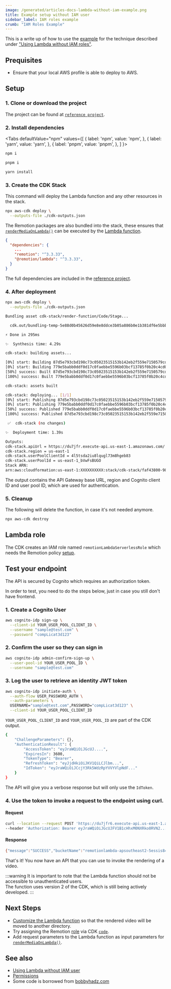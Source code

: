 ```yaml
---
image: /generated/articles-docs-lambda-without-iam-example.png
title: Example setup without IAM user
sidebar_label: IAM roles example
crumb: "IAM Roles Example"
---
```



This is a write up of how to use the [example](https://github.com/alexfernandez803/example-lambda) for the technique described under ["Using Lambda without IAM roles"](/docs/lambda/without-iam).

## Prequisites

- Ensure that your local AWS profile is able to deploy to AWS.

## Setup

### 1. Clone or download the project

The project can be found at [`reference project`](https://github.com/alexfernandez803/example-lambda).

### 2. Install dependencies

<Tabs
defaultValue="npm"
values={[
{ label: 'npm', value: 'npm', },
{ label: 'yarn', value: 'yarn', },
{ label: 'pnpm', value: 'pnpm', },
]
}>
<TabItem value="npm">

```bash
npm i
```

  </TabItem>

  <TabItem value="pnpm">

```bash
pnpm i
```

  </TabItem>
  <TabItem value="yarn">

```bash
yarn install
```

  </TabItem>

</Tabs>

### 3. Create the CDK Stack

This command will deploy the Lambda function and any other resources in the stack.

```bash
npx aws-cdk deploy \
  --outputs-file ./cdk-outputs.json
```

The Remotion packages are also bundled into the stack, these ensures that [`renderMediaOnLambda()`](/docs/lambda/rendermediaonlambda) can be executed by the [Lambda function](https://github.com/alexfernandez803/example-lambda/blob/main/src/render-function/index.ts).

```json title="package.json"
{
  "dependencies": {
    ...
    "remotion": "^3.3.33",
    "@remotion/lambda": "^3.3.33",
  }
}

```

The full dependencies are included in the [reference project](https://github.com/alexfernandez803/example-lambda/blob/main/package.json).

### 4. After deployment

```bash
npx aws-cdk deploy \
  --outputs-file ./cdk-outputs.json
```

```bash title="Deployment progress"
Bundling asset cdk-stack/render-function/Code/Stage...

  cdk.out/bundling-temp-5e88d0b45626d59e8e8ddce3b05a886b0e1b381df6e5bbbea1dc2727080641a8/index.js  6.3mb ⚠️

⚡ Done in 295ms

✨  Synthesis time: 4.29s

cdk-stack: building assets...

[0%] start: Building 87d5e793cbd198c73c05023515153b142eb2f559e7150579cd2db53362c19b6e:XXXXXXXXXX-us-east-1
[0%] start: Building 779e5babb0ddf0d17c0faebbe5596b03bcf13785f0b20c4cd0fe0c5e616d5593:XXXXXXXXXX-us-east-1
[50%] success: Built 87d5e793cbd198c73c05023515153b142eb2f559e7150579cd2db53362c19b6e:XXXXXXXXXX-us-east-1
[100%] success: Built 779e5babb0ddf0d17c0faebbe5596b03bcf13785f0b20c4cd0fe0c5e616d5593:XXXXXXXXXX-us-east-1

cdk-stack: assets built

cdk-stack: deploying... [1/1]
[0%] start: Publishing 87d5e793cbd198c73c05023515153b142eb2f559e7150579cd2db53362c19b6e:XXXXXXXXXX-us-east-1
[0%] start: Publishing 779e5babb0ddf0d17c0faebbe5596b03bcf13785f0b20c4cd0fe0c5e616d5593:XXXXXXXXXX-us-east-1
[50%] success: Published 779e5babb0ddf0d17c0faebbe5596b03bcf13785f0b20c4cd0fe0c5e616d5593:XXXXXXXXXX-us-east-1
[100%] success: Published 87d5e793cbd198c73c05023515153b142eb2f559e7150579cd2db53362c19b6e:XXXXXXXXXX-us-east-1

 ✅  cdk-stack (no changes)

✨  Deployment time: 1.39s
```

```bash title="Output"
Outputs:
cdk-stack.apiUrl = https://du7jfr.execute-api.us-east-1.amazonaws.com/
cdk-stack.region = us-east-1
cdk-stack.userPoolClientId = 4l5tsda2iu8lqugl73m8hgeb83
cdk-stack.userPoolId = us-east-1_bVwFsBUGO
Stack ARN:
arn:aws:cloudformation:us-east-1:XXXXXXXXXX:stack/cdk-stack/faf43800-9878-11ed-a070-0aacc64c8662

```

The output contains the API Gateway base URL, region and Cognito client ID and user pool ID, which are used for authentication.

### 5. Cleanup

The following will delete the function, in case it's not needed anymore.

```bash
npx aws-cdk destroy
```

## Lambda role

The CDK creates an IAM role named `remotionLambdaServerlessRole` which needs the Remotion policy [setup](/docs/lambda/without-iam).

## Test your endpoint

The API is secured by Cognito which requires an authorization token.

In order to test, you need to do the steps below, just in case you still don't have frontend.

### 1. Create a Cognito User

```bash
aws cognito-idp sign-up \
  --client-id YOUR_USER_POOL_CLIENT_ID \
  --username "sample@test.com" \
  --password "compLicat3d123"
```

### 2. Confirm the user so they can sign in

```bash
aws cognito-idp admin-confirm-sign-up \
  --user-pool-id YOUR_USER_POOL_ID \
  --username "sample@test.com"
```

### 3. Log the user to retrieve an identity JWT token

```bash
aws cognito-idp initiate-auth \
  --auth-flow USER_PASSWORD_AUTH \
  --auth-parameters \
  USERNAME="sample@test.com",PASSWORD="compLicat3d123" \
  --client-id YOUR_USER_POOL_CLIENT_ID

```

`YOUR_USER_POOL_CLIENT_ID` and `YOUR_USER_POOL_ID` are part of the CDK output.

```bash title="Output"
{
    "ChallengeParameters": {},
    "AuthenticationResult": {
        "AccessToken": "eyJraWQiOiJGcUJ....",
        "ExpiresIn": 3600,
        "TokenType": "Bearer",
        "RefreshToken": "eyJjdHkiOiJKV1QiLCJlbm...",
        "IdToken": "eyJraWQiOiJCcjY3Rk5WdzRpYVVYVlpNdF..."
    }
}
```

The API will give you a verbose response but will only use the `IdToken`.

### 4. Use the token to invoke a request to the endpoint using curl.

#### Request

```bash
curl --location --request POST 'https://du7jfr6.execute-api.us-east-1.amazonaws.com/render' \
--header 'Authorization: Bearer eyJraWQiOiJGcUJFV1B1cHhxM0NXRko0RVN2..........'
```

#### Response

```bash
{"message":"SUCCESS","bucketName":"remotionlambda-apsoutheast2-5essis84y1","renderId":"1pwhfhh11z"}
```

That's it! You now have an API that you can use to invoke the rendering of a video.

:::warning
It is important to note that the Lambda function should not be accessible to unauthenticated users.  
The function uses version 2 of the CDK, which is still being actively developed.
:::

## Next Steps

- [Customize the Lambda function](https://github.com/alexfernandez803/example-lambda/blob/main/src/render-function/index.ts) so that the rendered video will be moved to another directory.
- Try assigning the Remotion [role](/docs/lambda/without-iam#1-create-role-policy) via CDK [`code`](https://github.com/alexfernandez803/example-lambda/blob/main/lib/remotion-cdk-starter-stack.ts).
- Add request parameters to the Lambda function as input parameters for [`renderMediaOnLambda()`](/docs/lambda/rendermediaonlambda).

## See also

- [Using Lambda without IAM user](/docs/lambda/without-iam)
- [Permissions](/docs/lambda/permissions)
- Some code is borrowed from [bobbyhadz.com](https://bobbyhadz.com/blog/aws-cdk-api-authorizer)
